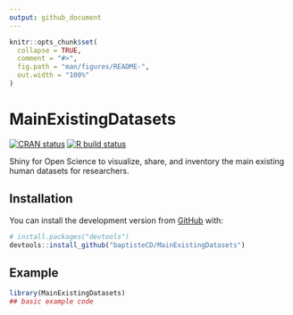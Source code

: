 ```yaml
---
output: github_document
---
```


<!-- README.md is generated from README.Rmd. Please edit that file -->

```r
knitr::opts_chunk$set(
  collapse = TRUE,
  comment = "#>",
  fig.path = "man/figures/README-",
  out.width = "100%"
)
```

# MainExistingDatasets

<!-- badges: start -->
[![CRAN status](https://www.r-pkg.org/badges/version/MainExistingDatasets)](https://CRAN.R-project.org/package=MainExistingDatasets)
[![R build status](https://github.com/baptisteCD/MainExistingDatasets/workflows/R-CMD-check/badge.svg)](https://github.com/baptisteCD/MainExistingDatasets/actions)
<!-- badges: end -->

Shiny for Open Science to visualize, share, and inventory the main existing human datasets for researchers.

## Installation

You can install the development version from [GitHub](https://github.com/) with:

``` r
# install.packages("devtools")
devtools::install_github("baptisteCD/MainExistingDatasets")
```
## Example

```r
library(MainExistingDatasets)
## basic example code
```
